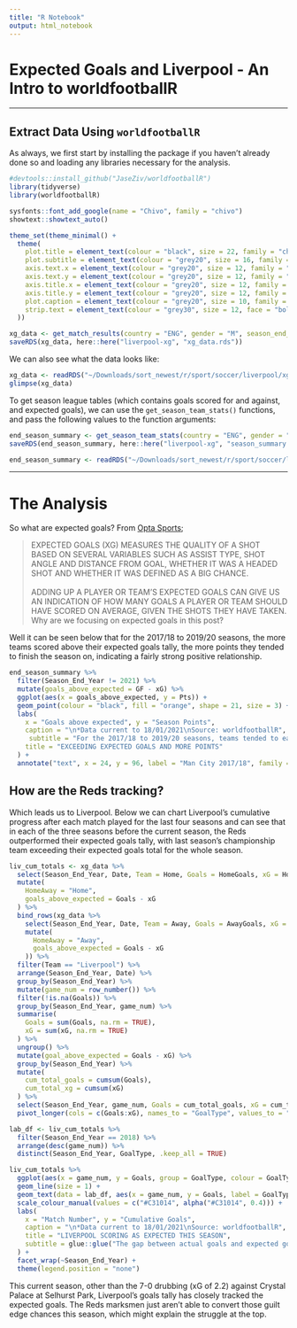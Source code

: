 ```yaml
---
title: "R Notebook"
output: html_notebook
---
```


# Expected Goals and Liverpool - An Intro to worldfootballR

***

## Extract Data Using `worldfootballR`

As always, we first start by installing the package if you haven't already done so and loading any libraries necessary for the analysis.

```r
#devtools::install_github("JaseZiv/worldfootballR")
library(tidyverse)
library(worldfootballR)

sysfonts::font_add_google(name = "Chivo", family = "chivo")
showtext::showtext_auto()
```

```r
theme_set(theme_minimal() +
  theme(
    plot.title = element_text(colour = "black", size = 22, family = "chivo"),
    plot.subtitle = element_text(colour = "grey20", size = 16, family = "chivo"),
    axis.text.x = element_text(colour = "grey20", size = 12, family = "chivo"),
    axis.text.y = element_text(colour = "grey20", size = 12, family = "chivo"),
    axis.title.x = element_text(colour = "grey20", size = 12, family = "chivo"),
    axis.title.y = element_text(colour = "grey20", size = 12, family = "chivo"),
    plot.caption = element_text(colour = "grey20", size = 10, family = "chivo"),
    strip.text = element_text(colour = "grey30", size = 12, face = "bold", family = "chivo")
  ))
```

```r
xg_data <- get_match_results(country = "ENG", gender = "M", season_end_year = c(2018:2021))
saveRDS(xg_data, here::here("liverpool-xg", "xg_data.rds"))
```

We can also see what the data looks like:

```r
xg_data <- readRDS("~/Downloads/sort_newest/r/sport/soccer/liverpool/xg_data.rds")
glimpse(xg_data)
```

To get season league tables (which contains goals scored for and against, and expected goals), we can use the `get_season_team_stats()` functions, and pass the following values to the function arguments:

```r
end_season_summary <- get_season_team_stats(country = "ENG", gender = "M", season_end_year = c(2018:2021), stat_type = "league_table")
saveRDS(end_season_summary, here::here("liverpool-xg", "season_summary.rds"))

end_season_summary <- readRDS("~/Downloads/sort_newest/r/sport/soccer/liverpool/season_summary.rds")
```

***

# The Analysis

So what are expected goals? From [Opta Sports](https://www.optasports.com/services/analytics/advanced-metrics/);

> EXPECTED GOALS (XG) MEASURES THE QUALITY OF A SHOT BASED ON SEVERAL VARIABLES SUCH AS ASSIST TYPE, SHOT ANGLE AND DISTANCE FROM GOAL, WHETHER IT WAS A HEADED SHOT AND WHETHER IT WAS DEFINED AS A BIG CHANCE. <br><br>ADDING UP A PLAYER OR TEAM’S EXPECTED GOALS CAN GIVE US AN INDICATION OF HOW MANY GOALS A PLAYER OR TEAM SHOULD HAVE SCORED ON AVERAGE, GIVEN THE SHOTS THEY HAVE TAKEN.
Why are we focusing on expected goals in this post?

Well it can be seen below that for the 2017/18 to 2019/20 seasons, the more teams scored above their expected goals tally, the more points they tended to finish the season on, indicating a fairly strong positive relationship.

```r
end_season_summary %>%
  filter(Season_End_Year != 2021) %>%
  mutate(goals_above_expected = GF - xG) %>%
  ggplot(aes(x = goals_above_expected, y = Pts)) +
  geom_point(colour = "black", fill = "orange", shape = 21, size = 3) +
  labs(
    x = "Goals above expected", y = "Season Points",
    caption = "\n*Data current to 18/01/2021\nSource: worldfootballR",
     subtitle = "For the 2017/18 to 2019/20 seasons, teams tended to earn more points the more\nthey outperformed their expected goals tally",
    title = "EXCEEDING EXPECTED GOALS AND MORE POINTS"
  ) +
  annotate("text", x = 24, y = 96, label = "Man City 2017/18", family = "chivo")
```


## How are the Reds tracking?

Which leads us to Liverpool. Below we can chart Liverpool's cumulative progress after each match played for the last four seasons and can see that in each of the three seasons before the current season, the Reds outperformed their expected goals tally, with last season's championship team exceeding their expected goals total for the whole season.

```r
liv_cum_totals <- xg_data %>%
  select(Season_End_Year, Date, Team = Home, Goals = HomeGoals, xG = Home_xG) %>%
  mutate(
    HomeAway = "Home",
    goals_above_expected = Goals - xG
  ) %>%
  bind_rows(xg_data %>%
    select(Season_End_Year, Date, Team = Away, Goals = AwayGoals, xG = Away_xG) %>%
    mutate(
      HomeAway = "Away",
      goals_above_expected = Goals - xG
    )) %>%
  filter(Team == "Liverpool") %>%
  arrange(Season_End_Year, Date) %>%
  group_by(Season_End_Year) %>%
  mutate(game_num = row_number()) %>%
  filter(!is.na(Goals)) %>%
  group_by(Season_End_Year, game_num) %>%
  summarise(
    Goals = sum(Goals, na.rm = TRUE),
    xG = sum(xG, na.rm = TRUE)
  ) %>%
  ungroup() %>%
  mutate(goal_above_expected = Goals - xG) %>%
  group_by(Season_End_Year) %>%
  mutate(
    cum_total_goals = cumsum(Goals),
    cum_total_xg = cumsum(xG)
  ) %>%
  select(Season_End_Year, game_num, Goals = cum_total_goals, xG = cum_total_xg) %>%
  pivot_longer(cols = c(Goals:xG), names_to = "GoalType", values_to = "Goals")

lab_df <- liv_cum_totals %>%
  filter(Season_End_Year == 2018) %>%
  arrange(desc(game_num)) %>%
  distinct(Season_End_Year, GoalType, .keep_all = TRUE)
```

```r
liv_cum_totals %>%
  ggplot(aes(x = game_num, y = Goals, group = GoalType, colour = GoalType)) +
  geom_line(size = 1) +
  geom_text(data = lab_df, aes(x = game_num, y = Goals, label = GoalType, colour = GoalType), vjust = 0, family = "chivo") +
  scale_colour_manual(values = c("#C31014", alpha("#C31014", 0.4))) +
  labs(
    x = "Match Number", y = "Cumulative Goals",
    caption = "\n*Data current to 18/01/2021\nSource: worldfootballR",
    title = "LIVERPOOL SCORING AS EXPECTED THIS SEASON",
    subtitle = glue::glue("The gap between actual goals and expected goals remained consistently positive during\nLiverpool's championship run in 19/20, while this season sees them tracking xG closely")
  ) +
  facet_wrap(~Season_End_Year) +
  theme(legend.position = "none")
```

This current season, other than the 7-0 drubbing (xG of 2.2) against Crystal Palace at Selhurst Park, Liverpool's goals tally has closely tracked the expected goals. The Reds marksmen just aren't able to convert those guilt edge chances this season, which might explain the struggle at the top.




